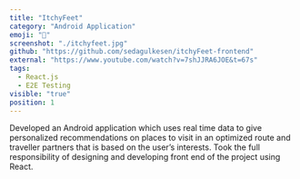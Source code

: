 ```yaml
---
title: "ItchyFeet"
category: "Android Application"
emoji: "🐾"
screenshot: "./itchyfeet.jpg"
github: "https://github.com/sedagulkesen/itchyFeet-frontend"
external: "https://www.youtube.com/watch?v=7shJJRA6JOE&t=67s"
tags:
  - React.js
  - E2E Testing
visible: "true"
position: 1
---
```


Developed an Android application which uses real time data to give personalized recommendations on places to visit in an optimized route and traveller partners that is based on the user’s interests.
Took the full responsibility of designing and developing front end of the project using React.
